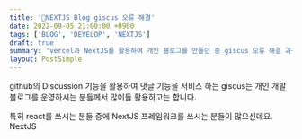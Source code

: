```yaml
---
title: '💼NEXTJS Blog giscus 오류 해결'
date: 2022-09-05 21:00:00 +0900
tags: ['BLOG', 'DEVELOP', 'NEXTJS']
draft: true
summary: 'vercel과 NextJS를 활용하여 개인 블로그를 만들던 중 giscus 오류 해결 과정을 정리한 글'
layout: PostSimple
---
```


github의 Discussion 기능을 활용하여 댓글 기능을 서비스 하는 giscus는 개인 개발 블로그를 운영하시는 분들께서 많이들 활용하고는 합니다.

특히 react를 쓰시는 분들 중에 NextJS 프레임워크를 쓰시는 분들이 많으신데요. NextJS
